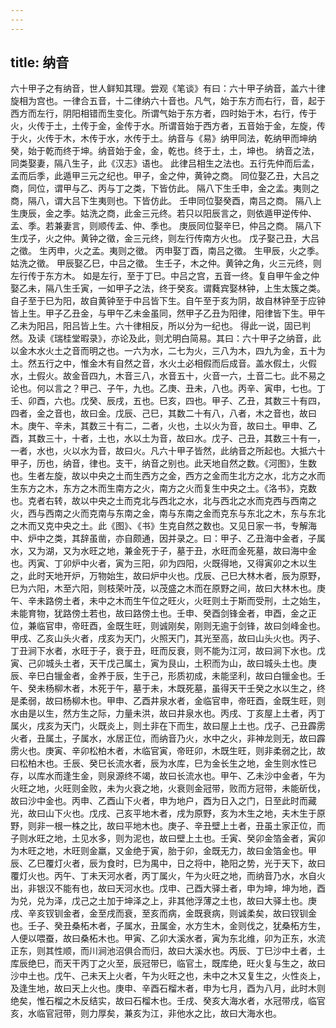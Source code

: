 ```yaml
---
---
---
```

title: 纳音
---




六十甲子之有纳音，世人鲜知其理。尝观《笔谈》有曰：六十甲子纳音，盖六十律旋相为宫也。一律合五音，十二律纳六十音也。凡气，始于东方而右行，音，起于西方而左行，阴阳相错而生变化。所谓气始于东方者，四时始于木，右行，传于火，火传于土，土传于金，金传于水。所谓音始于西方者，五音始于金，左旋，传于火，火传于木，木传于水，水传于土。纳音与《易》纳甲同法，乾纳甲而坤纳癸，始于乾而终于坤。纳音始于金，金，乾也。终于土，土，坤也。 纳音之法，同类娶妻，隔八生子，此《汉志》语也。 此律吕相生之法也。五行先仲而后孟，孟而后季，此遁甲三元之纪也。甲子，金之仲，黄钟之商。 同位娶乙丑，大吕之商，同位，谓甲与乙、丙与丁之类，下皆仿此。 隔八下生壬申，金之孟。夷则之商，隔八，谓大吕下生夷则也。下皆仿此。 壬申同位娶癸酉，南吕之商。 隔八上生庚辰，金之季。姑洗之商，此金三元终。若只以阳辰言之，则依遁甲逆传仲、孟、季。若兼妻言，则顺传孟、仲、季也。 庚辰同位娶辛巳，仲吕之商。 隔八下生戊子，火之仲。黄钟之徵，金三元终，则左行传南方火也。 戊子娶己丑，大吕之徵。 生丙申，火之孟。夷则之徵。 丙申娶丁酉，南吕之徵。 生甲辰，火之季。姑洗之徵。 甲辰娶乙巳，中吕之徵。 生壬子，木之仲。黄钟之角，火三元终，则左行传于东方木。 如是左行，至于丁巳。中吕之宫，五音一终。复自甲午金之仲娶乙未，隔八生壬寅，一如甲子之法，终于癸亥。谓蕤宾娶林钟，上生太簇之类。 自子至于巳为阳，故自黄钟至于中吕皆下生。自午至于亥为阴，故自林钟至于应钟皆上生。甲子乙丑金，与甲午乙未金虽同，然甲子乙丑为阳律，阳律皆下生。甲午乙未为阳吕，阳吕皆上生。六十律相反，所以分为一纪也。 得此一说，固已判然。及读《瑞桂堂暇录》，亦论及此，则尤明白简易。其曰：六十甲子之纳音，此以金木水火土之音而明之也。一六为水，二七为火，三八为木，四九为金，五十为土。然五行之中，惟金木有自然之音，水火土必相假而后成音。盖水假土，火假水，土假火。故金音四九，木音三八，水音五十，火音一六，土音二七。此不易之论也。何以言之？甲己、子午，九也。乙庚、丑未，八也。丙辛、寅申，七也。丁壬、卯酉，六也。戊癸、辰戌，五也。巳亥，四也。甲子、乙丑，其数三十有四，四者，金之音也，故曰金。戊辰、己巳，其数二十有八，八者，木之音也，故曰木。庚午、辛未，其数三十有二，二者，火也，土以火为音，故曰土。甲申、乙酉，其数三十，十者，土也，水以土为音，故曰水。戊子、己丑，其数三十有一，一者，水也，火以水为音，故曰火。凡六十甲子皆然，此纳音之所起也。大抵六十甲子，历也，纳音，律也。支干，纳音之别也。此天地自然之数。《河图》，生数也。生者左旋，故以中央之土而生西方之金，西方之金而生北方之水，北方之水而生东方之木，东方之木而生南方之火，南方之火而复生中央之土。《洛书》，克数也。克者右转，故以中央之土而克北与西北之水，北与西北之水而克西与西南之火，西与西南之火而克南与东南之金，南与东南之金而克东与东北之木，东与东北之木而又克中央之土。此《图》、《书》生克自然之数也。又见日家一书，专解海中、炉中之类，其辞虽凿，亦自颇通，因并录之。曰：甲子、乙丑海中金者，子属水，又为湖，又为水旺之地，兼金死于子，墓于丑，水旺而金死墓，故曰海中金也。丙寅、丁卯炉中火者，寅为三阳，卯为四阳，火既得地，又得寅卯之木以生之，此时天地开炉，万物始生，故曰炉中火也。戊辰、己巳大林木者，辰为原野，巳为六阳，木至六阳，则枝荣叶茂，以茂盛之木而在原野之间，故曰大林木也。庚午、辛未路傍土者，未中之木而生午位之旺火，火旺则土于斯而受刑，土之始生，未能育物，犹路傍土若也，故曰路傍土也。壬申、癸酉剑锋金者，申酉，金之正位，兼临官申，帝旺酉，金既生旺，则诚刚矣，刚则无逾于剑锋，故曰剑峰金也。甲戌、乙亥山头火者，戌亥为天门，火照天门，其光至高，故曰山头火也。丙子、丁丑涧下水者，水旺于子，衰于丑，旺而反衰，则不能为江河，故曰涧下水也。戊寅、己卯城头土者，天干戊己属土，寅为艮山，土积而为山，故曰城头土也。庚辰、辛巳白镴金者，金养于辰，生于己，形质初成，未能坚利，故曰白镴金也。壬午、癸未杨柳木者，木死于午，墓于未，木既死墓，虽得天干壬癸之水以生之，终是柔弱，故曰杨柳木也。甲申、乙酉井泉水者，金临官申，帝旺酉，金既生旺，则水由是以生，然方生之际，力量未洪，故曰井泉水也。丙戌、丁亥屋上土者，丙丁属火，戌亥为天门，火既炎上，则土非在下而生，故曰屋上土也。戊子、己丑霹雳火者，丑属土，子属水，水居正位，而纳音乃火，水中之火，非神龙则无，故曰霹雳火也。庚寅、辛卯松柏木者，木临官寅，帝旺卯，木既生旺，则非柔弱之比，故曰松柏木也。壬辰、癸巳长流水者，辰为水库，巳为金长生之地，金生则水性已存，以库水而逢生金，则泉源终不竭，故曰长流水也。甲午、乙未沙中金者，午为火旺之地，火旺则金败，未为火衰之地，火衰则金冠带，败而方冠带，未能斫伐，故曰沙中金也。丙申、乙酉山下火者，申为地户，酉为日入之门，日至此时而藏光，故曰山下火也。戊戌、己亥平地木者，戌为原野，亥为木生之地，夫木生于原野，则非一根一株之比，故曰平地木也。庚子、辛丑壁上土者，丑虽土家正位，而子则水旺之地，土见水多，则为泥也，故曰壁上土也。壬寅、癸卯金箔金者，寅卯为木旺之地，木旺则金羸，又金绝于寅，胎于卯，金既无力，故曰金箔金也。甲辰、乙巳覆灯火者，辰为食时，巳为禺中，日之将中，艳阳之势，光于天下，故曰覆灯火也。丙午、丁未天河水者，丙丁属火，午为火旺之地，而纳音乃水，水自火出，非银汉不能有也，故曰天河水也。戊申、己酉大驿土者，申为坤，坤为地，酉为兑，兑为泽，戊己之土加于坤泽之上，非其他浮薄之土也，故曰大驿土也。庚戌、辛亥钗钏金者，金至戌而衰，至亥而病，金既衰病，则诚柔矣，故曰钗钏金也。壬子、癸丑桑柘木者，子属水，丑属金，水方生木，金则伐之，犹桑柘方生，人便以喂蚕，故曰桑柘木也。甲寅、乙卯大溪水者，寅为东北维，卯为正东，水流正东，则其性顺，而川涧池沼俱合而归，故曰大溪水也。丙辰、丁巳沙中土者，土库辰绝巳，而天干丙丁之火至，辰冠带巳，临官土，既库绝，旺火复与生之，故曰沙中土也。戊午、己未天上火者，午为火旺之也，未中之木又复生之，火性炎上，及逢生地，故曰天上火也。庚申、辛酉石榴木者，申为七月，酉为八月，此时木则绝矣，惟石榴之木反结实，故曰石榴木也。壬戌、癸亥大海水者，水冠带戌，临官亥，水临官冠带，则力厚矣，兼亥为江，非他水之比，故曰大海水也。